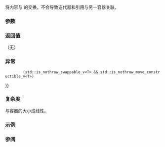 {{cpp/container/inplace_vector/title|swap}}
{{cpp/container/inplace_vector/navbar}}
{{ddcl|since=c++26|
constexpr void swap( inplace_vector&amp; other ) noexcept(/* see below */);
}}

将内容与 {{c|other}} 的交换。不会导致迭代器和引用与另一容器关联。

===参数===
{{par begin}}
{{par|other|要与之交换内容的容器}}
{{par end}}

===返回值===
（无）

===异常===
{{noexcept|1=N == 0 {{!!}}
         (std::is_nothrow_swappable_v&lt;T&gt; &amp;&amp; std::is_nothrow_move_constructible_v&lt;T&gt;)
}}

===复杂度===
与容器的大小成线性。

===示例===
{{example
|code=
#include &lt;inplace_vector&gt;
#include &lt;print&gt;

int main()
{
    std::inplace_vector&lt;int, 3&gt; a1{1, 2, 3}, a2{4, 5, 6};

    auto i1 = a1.begin();
    auto i2 = a2.begin();
    int&amp; r1 = a1[1];
    int&amp; r2 = a2[1];

    auto print_them_all = [&amp;](auto rem)
    {
        std::println("{}a1 = {}, a2 = {}, *i1 = {}, *i2 = {}, r1 = {}, r2 = {}",
                     rem, a1, a2, *i1, *i2, r1, r2);
    };

    print_them_all("swap 前:\n");
    a1.swap(a2);
    print_them_all("swap 后:\n");

    // 注意，swap() 之后迭代器和引用仍然与原来的所在关联，
    // 即，i1 指向 a1[0]，r1 指代 a1[1]。
}
|output=
swap 前:
a1 = [1, 2, 3], a2 = [4, 5, 6], *i1 = 1, *i2 = 4, r1 = 2, r2 = 5
swap 后:
a1 = [4, 5, 6], a2 = [1, 2, 3], *i1 = 4, *i2 = 1, r1 = 5, r2 = 2
}}

===参阅===
{{dsc begin}}
{{dsc inc|cpp/container/dsc swap2|inplace_vector}}
{{dsc end}}

{{langlinks|de|en|es|fr|it|ja|pt|ru}}